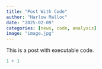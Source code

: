 ```yaml
---
title: "Post With Code"
author: "Harlow Malloc"
date: "2025-02-09"
categories: [news, code, analysis]
image: "image.jpg"
---
```


This is a post with executable code.

```r
1 + 1
```
